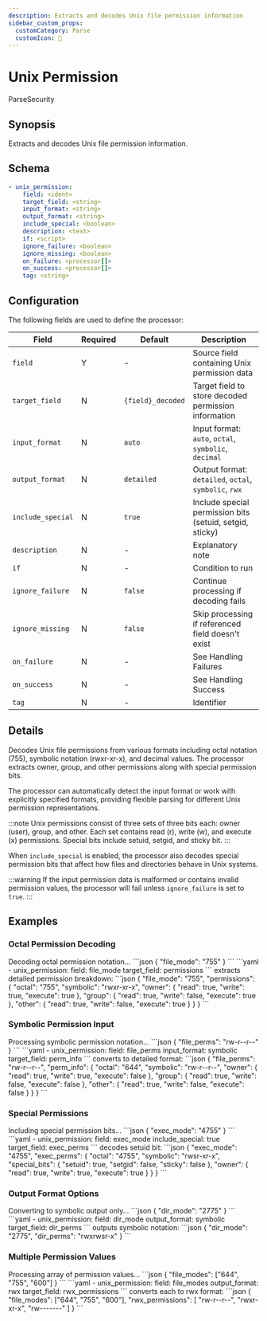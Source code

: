 ```yaml
---
description: Extracts and decodes Unix file permission information
sidebar_custom_props:
  customCategory: Parse
  customIcon: 📝
---
```


# Unix Permission

<span className="theme-doc-version-badge badge badge--primary">Parse</span><span className="theme-doc-version-badge badge badge--secondary">Security</span>

## Synopsis

Extracts and decodes Unix file permission information.

## Schema

```yaml {2-3}
- unix_permission:
    field: <ident>
    target_field: <string>
    input_format: <string>
    output_format: <string>
    include_special: <boolean>
    description: <text>
    if: <script>
    ignore_failure: <boolean>
    ignore_missing: <boolean>
    on_failure: <processor[]>
    on_success: <processor[]>
    tag: <string>
```

## Configuration

The following fields are used to define the processor:

|Field|Required|Default|Description|
|---|---|---|---|
|`field`|Y|-|Source field containing Unix permission data|
|`target_field`|N|`{field}_decoded`|Target field to store decoded permission information|
|`input_format`|N|`auto`|Input format: `auto`, `octal`, `symbolic`, `decimal`|
|`output_format`|N|`detailed`|Output format: `detailed`, `octal`, `symbolic`, `rwx`|
|`include_special`|N|`true`|Include special permission bits (setuid, setgid, sticky)|
|`description`|N|-|Explanatory note|
|`if`|N|-|Condition to run|
|`ignore_failure`|N|`false`|Continue processing if decoding fails|
|`ignore_missing`|N|`false`|Skip processing if referenced field doesn't exist|
|`on_failure`|N|-|See <Topic id="handling-failures">Handling Failures</Topic>|
|`on_success`|N|-|See <Topic id="handling-success">Handling Success</Topic>|
|`tag`|N|-|Identifier|

## Details

Decodes Unix file permissions from various formats including octal notation (755), symbolic notation (rwxr-xr-x), and decimal values. The processor extracts owner, group, and other permissions along with special permission bits.

The processor can automatically detect the input format or work with explicitly specified formats, providing flexible parsing for different Unix permission representations.

:::note
Unix permissions consist of three sets of three bits each: owner (user), group, and other. Each set contains read (r), write (w), and execute (x) permissions. Special bits include setuid, setgid, and sticky bit.
:::

When `include_special` is enabled, the processor also decodes special permission bits that affect how files and directories behave in Unix systems.

:::warning
If the input permission data is malformed or contains invalid permission values, the processor will fail unless `ignore_failure` is set to `true`.
:::

## Examples

### Octal Permission Decoding

<ExampleGrid>
  <CommentCol>
    Decoding octal permission notation...
  </CommentCol>
  <CodeCol>
    ```json
    {
      "file_mode": "755"
    }
    ```
    ```yaml
    - unix_permission:
        field: file_mode
        target_field: permissions
    ```
  </CodeCol>
  <CommentCol>
    extracts detailed permission breakdown:
  </CommentCol>
  <CodeCol>
    ```json
    {
      "file_mode": "755",
      "permissions": {
        "octal": "755",
        "symbolic": "rwxr-xr-x",
        "owner": {
          "read": true,
          "write": true,
          "execute": true
        },
        "group": {
          "read": true,
          "write": false,
          "execute": true
        },
        "other": {
          "read": true,
          "write": false,
          "execute": true
        }
      }
    }
    ```
  </CodeCol>
</ExampleGrid>

### Symbolic Permission Input

<ExampleGrid>
  <CommentCol>
    Processing symbolic permission notation...
  </CommentCol>
  <CodeCol>
    ```json
    {
      "file_perms": "rw-r--r--"
    }
    ```
    ```yaml
    - unix_permission:
        field: file_perms
        input_format: symbolic
        target_field: perm_info
    ```
  </CodeCol>
  <CommentCol>
    converts to detailed format:
  </CommentCol>
  <CodeCol>
    ```json
    {
      "file_perms": "rw-r--r--",
      "perm_info": {
        "octal": "644",
        "symbolic": "rw-r--r--",
        "owner": {
          "read": true,
          "write": true,
          "execute": false
        },
        "group": {
          "read": true,
          "write": false,
          "execute": false
        },
        "other": {
          "read": true,
          "write": false,
          "execute": false
        }
      }
    }
    ```
  </CodeCol>
</ExampleGrid>

### Special Permissions

<ExampleGrid>
  <CommentCol>
    Including special permission bits...
  </CommentCol>
  <CodeCol>
    ```json
    {
      "exec_mode": "4755"
    }
    ```
    ```yaml
    - unix_permission:
        field: exec_mode
        include_special: true
        target_field: exec_perms
    ```
  </CodeCol>
  <CommentCol>
    decodes setuid bit:
  </CommentCol>
  <CodeCol>
    ```json
    {
      "exec_mode": "4755",
      "exec_perms": {
        "octal": "4755",
        "symbolic": "rwsr-xr-x",
        "special_bits": {
          "setuid": true,
          "setgid": false,
          "sticky": false
        },
        "owner": {
          "read": true,
          "write": true,
          "execute": true
        }
      }
    }
    ```
  </CodeCol>
</ExampleGrid>

### Output Format Options

<ExampleGrid>
  <CommentCol>
    Converting to symbolic output only...
  </CommentCol>
  <CodeCol>
    ```json
    {
      "dir_mode": "2775"
    }
    ```
    ```yaml
    - unix_permission:
        field: dir_mode
        output_format: symbolic
        target_field: dir_perms
    ```
  </CodeCol>
  <CommentCol>
    outputs symbolic notation:
  </CommentCol>
  <CodeCol>
    ```json
    {
      "dir_mode": "2775",
      "dir_perms": "rwxrwsr-x"
    }
    ```
  </CodeCol>
</ExampleGrid>

### Multiple Permission Values

<ExampleGrid>
  <CommentCol>
    Processing array of permission values...
  </CommentCol>
  <CodeCol>
    ```json
    {
      "file_modes": ["644", "755", "600"]
    }
    ```
    ```yaml
    - unix_permission:
        field: file_modes
        output_format: rwx
        target_field: rwx_permissions
    ```
  </CodeCol>
  <CommentCol>
    converts each to rwx format:
  </CommentCol>
  <CodeCol>
    ```json
    {
      "file_modes": ["644", "755", "600"],
      "rwx_permissions": [
        "rw-r--r--",
        "rwxr-xr-x",
        "rw-------"
      ]
    }
    ```
  </CodeCol>
</ExampleGrid>
